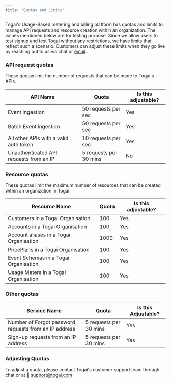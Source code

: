 ```yaml
---
title: "Quotas and Limits"
---
```


Togai's Usage-Based metering and billing platform has quotas and limits to manage API requests and resource creation within an organization. The values mentioned below are for testing purpose. Since we allow users to test signup and test Togai without any restrictions, we have limits that reflect such a scenario. Customers can adjust these limits when they go live by reaching out to us via chat or [email](mailto:support@togai.com).

### API request quotas

These quotas limit the number of requests that can be made to Togai's APIs.

| API Name                                | Quota                  | Is this adjustable? |
| --------------------------------------- | ---------------------- | ------------------- |
| Event ingestion                         | 50 requests per sec    | Yes                 |
| Batch Event ingestion                   | 50 requests per sec    | Yes                 |
| All other APIs with a valid auth token  | 10 requests per sec    | Yes                 |
| Unauthenticated API requests from an IP | 5 requests per 30 mins | No                  |

### Resource quotas

These quotas limit the maximum number of resources that can be created within an organization in Togai.

| Resource Name                           | Quota | Is this adjustable? |
| --------------------------------------- | ----- | ------------------- |
| Customers in a Togai Organisation       | 100   | Yes                 |
| Accounts in a Togai Organisation        | 100   | Yes                 |
| Account aliases in a Togai Organisation | 1000  | Yes                 |
| PricePlans in a Togai Organisation      | 100   | Yes                 |
| Event Schemas in a Togai Organisation   | 100   | Yes                 |
| Usage Meters in a Togai Organisation    | 100   | Yes                 |

### Other quotas

| Service Name                                          | Quota                  | Is this Adjustable? |
| ----------------------------------------------------- | ---------------------- | ------------------- |
| Number of Forgot password requests from an IP address | 5 requests per 30 mins | Yes                 |
| Sign-up requests from an IP address                   | 5 requests per 30 mins | Yes                 |

### Adjusting Quotas

To adjust a quota, please contact Togai's customer support team through chat or at 📧 [support@togai.com](mailto:support@togai.com)
